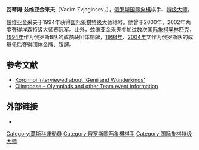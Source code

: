 {{Infobox chess player
|image = VSvjaginzev09.jpg
|name = 瓦蒂姆·兹维亚金采夫
|caption = 
|birthname = Вадим Звягинцев
|country = {{RUS}}
|birth_date = {{Birth date and age|1976|8|18}}
|birth_place = [[俄罗斯|俄罗斯]][[莫斯科|莫斯科]]
|death_date = 
|death_place = 
|title = [[国际象棋特级大师|特级大师]]
|worldchampion =
|rating =
|peakrating = 2688（2012年1月）
|FideID = 4113403
}}
'''瓦蒂姆·兹维亚金采夫'''（Vadim Zvjaginsev，{{bd|1976年|8月18日}}），[[俄罗斯|俄罗斯]][[国际象棋|国际象棋]]棋手、[[国际象棋特级大师|特级大师]]。

兹维亚金采夫于1994年获得[[国际象棋特级大师|国际象棋特级大师]]称号。他曾于2000年、2002年两度夺得埃森特级大师赛冠军。此外，兹维亚金采夫参加过数次[[国际象棋奥林匹克|国际象棋奥林匹克]]，[[第31届国际象棋奥林匹克|1994年]]作为俄罗斯B队的成员获团体铜牌，[[第33届国际象棋奥林匹克|1998年]]、[[第36届国际象棋奥林匹克|2004年]]又作为俄罗斯队的成员先后夺得团体金牌、银牌。

== 参考文献 ==
*[http://www.e3e5.com/article.php?id=1179 Korchnoi Interviewed about 'Genii and Wunderkinds'] {{Wayback|url=http://www.e3e5.com/article.php?id=1179 |date=20070823063103 }}
*[http://www.olimpbase.org Olimpbase – Olympiads and other Team event information] {{Wayback|url=http://www.olimpbase.org/ |date=20160304094543 }}

== 外部链接 ==
* {{chessgames player|id=14245}}

{{chess-bio-stub}}

{{DEFAULTSORT:Zvjaginsev, Vadim}}
[[Category:莫斯科運動員|Category:莫斯科運動員]]
[[Category:俄罗斯国际象棋棋手|Category:俄罗斯国际象棋棋手]]
[[Category:国际象棋特级大师|Category:国际象棋特级大师]]